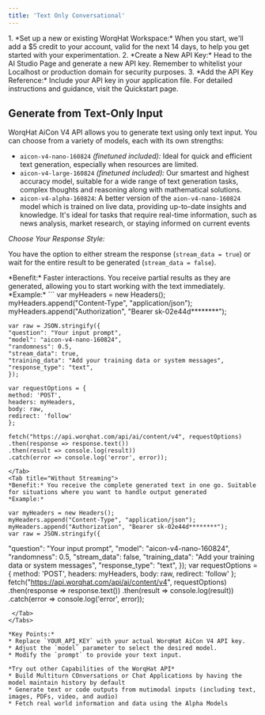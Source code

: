 ```yaml
---
title: 'Text Only Conversational'
---
```


<AccordionGroup>
    <Accordion title='Before You Begin'>
    1. *Set up a new or existing WorqHat Workspace:* When you start, we'll add a $5 credit to your account, valid for the next 14 days, to help you get started with your experimentation. 
    2. *Create a New API Key:* Head to the AI Studio Page and generate a new API key. Remember to whitelist your Localhost or production domain for security purposes.
    3. *Add the API Key Reference:* Include your API key in your application file. For detailed instructions and guidance, visit the Quickstart page.
  </Accordion>
</AccordionGroup>

## Generate from Text-Only Input

WorqHat AiCon V4 API allows you to generate text using only text input. You can choose from a variety of models, each with its own strengths:
* `aicon-v4-nano-160824` *(finetuned included):* Ideal for quick and efficient text generation, especially when resources are limited.
* `aicon-v4-large-160824` *(finetuned included):* Our smartest and highest accuracy model, suitable for a wide range of text generation tasks, complex thoughts and reasoning along with mathematical solutions.
* `aicon-v4-alpha-160824`: A better version of the `aion-v4-nano-160824` model which is trained on live data, providing up-to-date insights and knowledge. It's ideal for tasks that require real-time information, such as news analysis, market research, or staying informed on current events

*Choose Your Response Style:*

You have the option to either stream the response (`stream_data = true`) or wait for the entire result to be generated (`stream_data = false`).

<Tabs>
  <Tab title="Streaming">
    *Benefit:* Faster interactions. You receive partial results as they are generated, allowing you to start working with the text immediately.
    *Example:*
    ```
    var myHeaders = new Headers();
    myHeaders.append("Content-Type", "application/json");
    myHeaders.append("Authorization", "Bearer sk-02e44d********");

    var raw = JSON.stringify({
    "question": "Your input prompt",
    "model": "aicon-v4-nano-160824",
    "randomness": 0.5,
    "stream_data": true,
    "training_data": "Add your training data or system messages",
    "response_type": "text",
    });

    var requestOptions = {
    method: 'POST',
    headers: myHeaders,
    body: raw,
    redirect: 'follow'
    };

    fetch("https://api.worqhat.com/api/ai/content/v4", requestOptions)
    .then(response => response.text())
    .then(result => console.log(result))
    .catch(error => console.log('error', error));
   ```
  </Tab>
  <Tab title="Without Streaming">
  *Benefit:* You receive the complete generated text in one go. Suitable for situations where you want to handle output generated
  *Example:*
  ```
    var myHeaders = new Headers();
    myHeaders.append("Content-Type", "application/json");
    myHeaders.append("Authorization", "Bearer sk-02e44d********");
    var raw = JSON.stringify({
   "question": "Your input prompt",
   "model": "aicon-v4-nano-160824",
   "randomness": 0.5,
   "stream_data": false,
   "training_data": "Add your training data or system messages",
   "response_type": "text",
    });
    var requestOptions = {
   method: 'POST',
   headers: myHeaders,
   body: raw,
   redirect: 'follow'
    };
    fetch("https://api.worqhat.com/api/ai/content/v4", requestOptions)
   .then(response => response.text())
   .then(result => console.log(result))
   .catch(error => console.log('error', error));
 ```
  </Tab>
</Tabs>

*Key Points:*
* Replace `YOUR_API_KEY` with your actual WorqHat AiCon V4 API key.
* Adjust the `model` parameter to select the desired model.
* Modify the `prompt` to provide your text input.

*Try out other Capabilities of the WorqHat API*
* Build Multiturn COnversations or Chat Applications by having the model maintain history by default
* Generate text or code outputs from mutimodal inputs (including text, images, PDFs, video, and audio)
* Fetch real world information and data using the Alpha Models